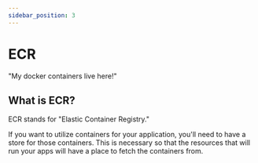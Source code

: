 ```yaml
---
sidebar_position: 3
---
```


# ECR

"My docker containers live here!"

## What is ECR?

ECR stands for "Elastic Container Registry."

If you want to utilize containers for your application, you'll need to have a store for those containers.
This is necessary so that the resources that will run your apps will have a place to fetch the containers from.
